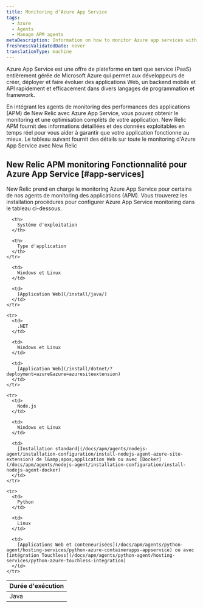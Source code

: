 ```yaml
---
title: Monitoring d’Azure App Service
tags:
  - Azure
  - Agents
  - Manage APM agents
metaDescription: Information on how to monitor Azure app services with New Relic agents.
freshnessValidatedDate: never
translationType: machine
---
```


Azure App Service est une offre de plateforme en tant que service (PaaS) entièrement gérée de Microsoft Azure qui permet aux développeurs de créer, déployer et faire évoluer des applications Web, un backend mobile et API rapidement et efficacement dans divers langages de programmation et framework.

En intégrant les agents de monitoring des performances des applications (APM) de New Relic avec Azure App Service, vous pouvez obtenir le monitoring et une optimisation complèts de votre application. New Relic APM fournit des informations détaillées et des données exploitables en temps réel pour vous aider à garantir que votre application fonctionne au mieux. Le tableau suivant fournit des détails sur toute le monitoring d'Azure App Service avec New Relic

## New Relic APM monitoring Fonctionnalité pour Azure App Service [#app-services]

New Relic prend en charge le monitoring Azure App Service pour certains de nos agents de monitoring des applications (APM). Vous trouverez les installation procédures pour configurer Azure App Service monitoring dans le tableau ci-dessous.

<table>
  <thead>
    <tr>
      <th>
        Durée d'exécution
      </th>

      <th>
        Système d'exploitation
      </th>

      <th>
        Type d'application
      </th>
    </tr>
  </thead>

  <tbody>
    <tr>
      <td>
        Java
      </td>

      <td>
        Windows et Linux
      </td>

      <td>
        [Application Web](/install/java/)
      </td>
    </tr>

    <tr>
      <td>
        .NET
      </td>

      <td>
        Windows et Linux
      </td>

      <td>
        [Application Web](/install/dotnet/?deployment=azure&azure=azuresiteextension)
      </td>
    </tr>

    <tr>
      <td>
        Node.js
      </td>

      <td>
        Windows et Linux
      </td>

      <td>
        [Installation standard](/docs/apm/agents/nodejs-agent/installation-configuration/install-nodejs-agent-azure-site-extension) de l&amp;apos;application Web ou avec [Docker](/docs/apm/agents/nodejs-agent/installation-configuration/install-nodejs-agent-docker)
      </td>
    </tr>

    <tr>
      <td>
        Python
      </td>

      <td>
        Linux
      </td>

      <td>
        [Applications Web et conteneurisées](/docs/apm/agents/python-agent/hosting-services/python-azure-containerapps-appservice) ou avec [intégration Touchless](/docs/apm/agents/python-agent/hosting-services/python-azure-touchless-integration)
      </td>
    </tr>
  </tbody>
</table>